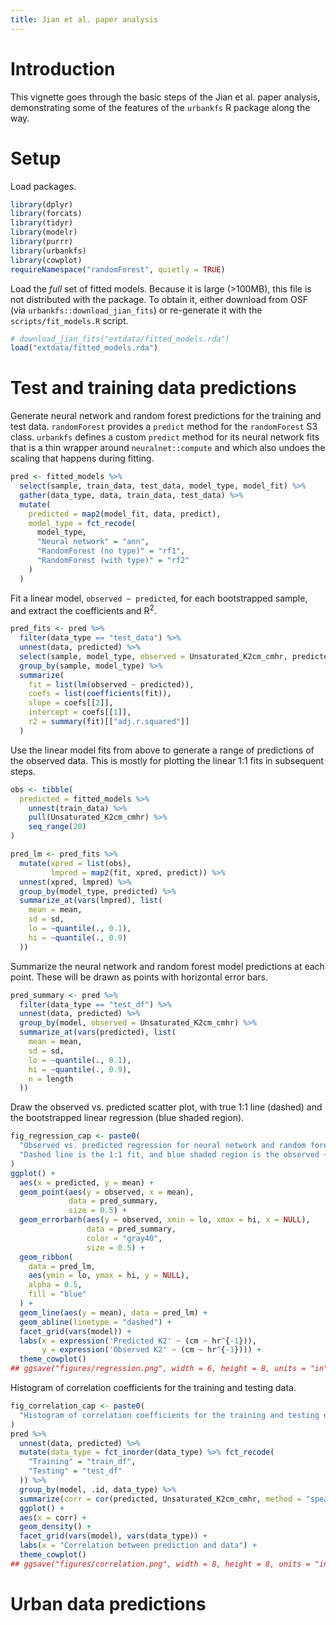 ```yaml
---
title: Jian et al. paper analysis
---
```


# Introduction

This vignette goes through the basic steps of the Jian et al. paper analysis, demonstrating some of the features of the `urbankfs` R package along the way.

# Setup

Load packages.

```r
library(dplyr)
library(forcats)
library(tidyr)
library(modelr)
library(purrr)
library(urbankfs)
library(cowplot)
requireNamespace("randomForest", quietly = TRUE)
```

Load the _full_ set of fitted models.
Because it is large (>100MB), this file is not distributed with the package.
To obtain it, either download from OSF (via `urbankfs::download_jian_fits`) or re-generate it with the `scripts/fit_models.R` script.

```r
# download_jian_fits("extdata/fitted_models.rda")
load("extdata/fitted_models.rda")
```

# Test and training data predictions

Generate neural network and random forest predictions for the training and test data.
`randomForest` provides a `predict` method for the `randomForest` S3 class.
`urbankfs` defines a custom `predict` method for its neural network fits that is a thin wrapper around `neuralnet::compute` and which also undoes the scaling that happens during fitting.

```r
pred <- fitted_models %>%
  select(sample, train_data, test_data, model_type, model_fit) %>%
  gather(data_type, data, train_data, test_data) %>%
  mutate(
    predicted = map2(model_fit, data, predict),
    model_type = fct_recode(
      model_type,
      "Neural network" = "ann",
      "RandomForest (no type)" = "rf1",
      "RandomForest (with type)" = "rf2"
    )
  )
```

Fit a linear model, `observed ~ predicted`, for each bootstrapped sample, and extract the coefficients and R^2^.

```r
pred_fits <- pred %>%
  filter(data_type == "test_data") %>%
  unnest(data, predicted) %>%
  select(sample, model_type, observed = Unsaturated_K2cm_cmhr, predicted) %>%
  group_by(sample, model_type) %>%
  summarize(
    fit = list(lm(observed ~ predicted)),
    coefs = list(coefficients(fit)),
    slope = coefs[[2]],
    intercept = coefs[[1]],
    r2 = summary(fit)[["adj.r.squared"]]
  )
```

Use the linear model fits from above to generate a range of predictions of the observed data.
This is mostly for plotting the linear 1:1 fits in subsequent steps.

```r
obs <- tibble(
  predicted = fitted_models %>%
    unnest(train_data) %>%
    pull(Unsaturated_K2cm_cmhr) %>%
    seq_range(20)
)

pred_lm <- pred_fits %>%
  mutate(xpred = list(obs),
         lmpred = map2(fit, xpred, predict)) %>%
  unnest(xpred, lmpred) %>%
  group_by(model_type, predicted) %>%
  summarize_at(vars(lmpred), list(
    mean = mean,
    sd = sd,
    lo = ~quantile(., 0.1),
    hi = ~quantile(., 0.9)
  ))
```

Summarize the neural network and random forest model predictions at each point.
These will be drawn as points with horizontal error bars.

```r
pred_summary <- pred %>%
  filter(data_type == "test_df") %>%
  unnest(data, predicted) %>%
  group_by(model, observed = Unsaturated_K2cm_cmhr) %>%
  summarize_at(vars(predicted), list(
    mean = mean,
    sd = sd,
    lo = ~quantile(., 0.1),
    hi = ~quantile(., 0.9),
    n = length
  ))
```

Draw the observed vs. predicted scatter plot, with true 1:1 line (dashed) and the bootstrapped linear regression (blue shaded region).

```r
fig_regression_cap <- paste0(
  "Observed vs. predicted regression for neural network and random forest models. ",
  "Dashed line is the 1:1 fit, and blue shaded region is the observed ~ predicted regression."
)
ggplot() +
  aes(x = predicted, y = mean) +
  geom_point(aes(y = observed, x = mean),
             data = pred_summary,
             size = 0.5) +
  geom_errorbarh(aes(y = observed, xmin = lo, xmax = hi, x = NULL),
                 data = pred_summary,
                 color = "gray40",
                 size = 0.5) +
  geom_ribbon(
    data = pred_lm,
    aes(ymin = lo, ymax = hi, y = NULL),
    alpha = 0.5,
    fill = "blue"
  ) +
  geom_line(aes(y = mean), data = pred_lm) +
  geom_abline(linetype = "dashed") +
  facet_grid(vars(model)) +
  labs(x = expression('Predicted K2' ~ (cm ~ hr^{-1})),
       y = expression('Observed K2' ~ (cm ~ hr^{-1}))) +
  theme_cowplot()
## ggsave("figures/regression.png", width = 6, height = 8, units = "in", dpi = 300)
```

Histogram of correlation coefficients for the training and testing data.

```r
fig_correlation_cap <- paste0(
  "Histogram of correlation coefficients for the training and testing data."
)
pred %>%
  unnest(data, predicted) %>%
  mutate(data_type = fct_inorder(data_type) %>% fct_recode(
    "Training" = "train_df",
    "Testing" = "test_df"
  )) %>%
  group_by(model, .id, data_type) %>%
  summarize(corr = cor(predicted, Unsaturated_K2cm_cmhr, method = "spearman")) %>%
  ggplot() +
  aes(x = corr) +
  geom_density() +
  facet_grid(vars(model), vars(data_type)) +
  labs(x = "Correlation between prediction and data") +
  theme_cowplot()
## ggsave("figures/correlation.png", width = 8, height = 8, units = "in", dpi = 300)
```

# Urban data predictions


